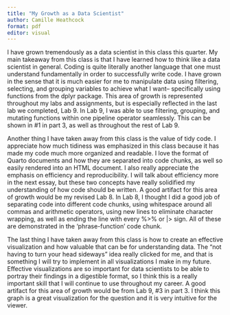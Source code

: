 ```yaml
---
title: "My Growth as a Data Scientist"
author: Camille Heathcock
format: pdf
editor: visual
---
```


I have grown tremendously as a data scientist in this class this quarter. My main takeaway from this class is that I have learned how to think like a data scientist in general. Coding is quite literally another language that one must understand fundamentally in order to successfully write code. I have grown in the sense that it is much easier for me to manipulate data using filtering, selecting, and grouping variables to achieve what I want-- specifically using functions from the dplyr package. This area of growth is represented throughout my labs and assignments, but is especially reflected in the last lab we completed, Lab 9. In Lab 9, I was able to use filtering, grouping, and mutating functions within one pipeline operator seamlessly. This can be shown in #1 in part 3, as well as throughout the rest of Lab 9. 

Another thing I have taken away from this class is the value of tidy code. I appreciate how much tidiness was emphasized in this class because it has made my code much more organized and readable. I love the format of Quarto documents and how they are separated into code chunks, as well so easily rendered into an HTML document. I also really appreciate the emphasis on efficiency and reproducibility. I will talk about efficiency more in the next essay, but these two concepts have really solidified my understanding of how code should be written. A good artifact for this area of growth would be my revised Lab 8. In Lab 8, I thought I did a good job of separating code into different code chunks, using whitespace around all commas and arithmetic operators, using new lines to eliminate character wrapping, as well as ending the line with every %\>% or \|\> sign. All of these are demonstrated in the 'phrase-function' code chunk. 

The last thing I have taken away from this class is how to create an effective visualization and how valuable that can be for understanding data. The "not having to turn your head sideways" idea really clicked for me, and that is something I will try to implement in all visualizations I make in my future. Effective visualizations are so important for data scientists to be able to portray their findings in a digestible format, so I think this is a really important skill that I will continue to use throughout my career. A good artifact for this area of growth would be from Lab 9, #3 in part 3. I think this graph is a great visualization for the question and it is very intuitive for the viewer.

\
